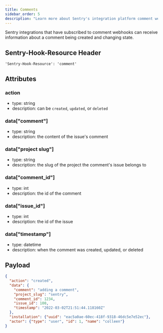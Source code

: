 ```yaml
---
title: Comments
sidebar_order: 5
description: "Learn more about Sentry's integration platform comment webhooks."
---
```


Sentry integrations that have subscribed to comment webhooks can receive information about a comment being created and changing state.

## Sentry-Hook-Resource Header

`'Sentry-Hook-Resource': 'comment'`

## Attributes

### action

- type: string
- description: can be `created`, `updated`, or `deleted`

### data["comment"]

- type: string
- description: the content of the issue's comment

### data["project slug"]

- type: string
- description: the slug of the project the comment's issue belongs to

### data["comment_id"]

- type: int
- description: the id of the comment

### data["issue_id"]

- type: int
- description: the id of the issue

### data["timestamp"]

- type: datetime
- description: when the comment was created, updated, or deleted

## Payload

```json
{
  "action": "created",
  "data": {
    "comment": "adding a comment",
    "project_slug": "sentry",
    "comment_id": 1234,
    "issue_id": 100,
    "timestamp": "2022-03-02T21:51:44.118160Z"
  },
  "installation": {"uuid": "eac5a0ae-60ec-418f-9318-46dc5e7e52ec"},
  "actor": {"type": "user", "id": 1, "name": "colleen"}
}
```
